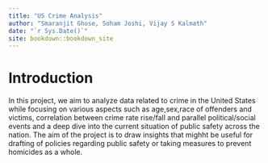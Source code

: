 ```yaml
--- 
title: "US Crime Analysis"
author: "Smaranjit Ghose, Soham Joshi, Vijay S Kalmath"
date: "`r Sys.Date()`"
site: bookdown::bookdown_site
---
```


# Introduction

In this project, we aim to analyze data related to crime in the United States while focusing on various aspects such as age,sex,race of offenders and victims, correlation between crime rate rise/fall and parallel political/social events and a deep dive into the current situation of public safety across the nation. The aim of the project is to draw insights that mighht be useful for drafting of policies regarding public safety or taking measures to prevent homicides as a whole.
